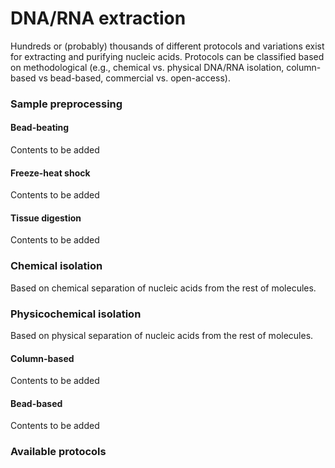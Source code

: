 # DNA/RNA extraction {#dna-rna-extraction}

Hundreds or (probably) thousands of different protocols and variations exist for extracting and purifying nucleic acids. Protocols can be classified based on methodological (e.g., chemical vs. physical DNA/RNA isolation, column-based vs bead-based, commercial vs. open-access).

### Sample preprocessing {-}

#### Bead-beating {-}

Contents to be added

#### Freeze-heat shock {-}

Contents to be added

#### Tissue digestion {-}

Contents to be added

### Chemical isolation {-}

Based on chemical separation of nucleic acids from the rest of molecules.

### Physicochemical isolation {-}

Based on physical separation of nucleic acids from the rest of molecules.

#### Column-based {-}

Contents to be added

#### Bead-based {-}

Contents to be added

### Available protocols
